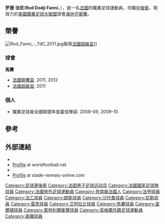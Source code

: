 {{Infobox football biography
| name                = 罗德·法尼
| fullname            = Rod Dodji Fanni<ref>{{cite web |title=List of players under written contract registered between 01/02/2016 and 29/02/2016 |url=https://www.thefa.com/~/media/files/thefaportal/governance-docs/registrations/player-registration---february-2016.ashx |publisher=The Football Association |format=PDF |page=33 |accessdate=11 November 2016}}</ref>
| image               = Rod Fanni3.jpg
| image_size          = 250px
| caption             = 2010年的法尼
| birth_date          = {{Birth date and age|df=yes|1981|12|6}}
| birth_place         = [[法國|法國]][[馬蒂格|馬蒂格]]
| height              = 1.86m
| position            = [[中後衛|中後衛]]
| currentclub         = [[蒙特利尔冲击|滿地可衝擊]]
| clubnumber          = 7
| youthyears1         = 1999–2000
| youthclubs1         = [[馬堤古斯足球會|馬堤古斯]]
| years1              = 2000–2002
| clubs1              = [[馬堤古斯足球會|馬堤古斯]]
| caps1               = 63
| goals1              = 1
| years2              = 2002–2005
| clubs2              = [[朗斯競賽會|朗斯]]
| caps2               = 39
| goals2              = 0
| years3              = 2004–2005
| clubs3              = → [[查多魯足球會|查多魯]] (外借)
| caps3               = 34
| goals3              = 1
| years4              = 2005–2007
| clubs4              = [[尼斯蔚藍海岸奧林匹克體操俱樂部|尼斯]]
| caps4               = 57
| goals4              = 0
| years5              = 2007–2011
| clubs5              = [[雷恩足球會|雷恩]]
| caps5               = 114
| goals5              = 2
| years6              = 2011–2015
| clubs6              = [[馬賽奧林匹克|馬賽]] 
| caps6               = 127
| goals6              = 5
| years7              = 2015–2016
| clubs7              = [[多哈艾阿拉比體育俱樂部|多哈艾阿拉比]]
| goals7              = 1
| caps7               = 15
| years8              = 2016
| clubs8              = → [[查爾頓體育足球會|查爾頓]] (外借) 
| goals8              = 0
| caps8               = 14
| years9              = 2016–2018
| clubs9              = [[馬賽奧林匹克|馬賽]] 
| caps9               = 28
| goals9              = 1
| years10             = 2018
| clubs10             = [[蒙特利尔冲击|滿地可衝擊]]
| caps10              = 26
| goals10             = 1
| years11             = 2019–
| clubs11             = [[蒙特利尔冲击|滿地可衝擊]]
| caps11              = 9
| goals11             = 0
| nationalyears1      = 2008–2010
| nationalteam1       = [[法國國家足球隊|法國]]
| nationalcaps1       = 5
| nationalgoals1      = 0
| club-update         = 24 September 2020
| nationalteam-update = 14 October 2009
}}

'''罗德·法尼'''('''Rod Dodji Fanni'''，{{bd|1981年|12月6日||}}），是一名[[法國|法國]]的職業足球運動員，司職[[中後衛|中後衛]]，現效力於[[美國職業足球大聯盟|美國職業足球大聯盟]]球會[[蒙特利尔冲击|滿地可衝擊]]。

==榮譽==
[[File:Rod_Fanni_-_TdC_2011.jpg|thumb]]取得[[法國超級盃|法國超級盃]]]]

===球會===
'''馬賽'''
*[[法國聯賽盃|法國聯賽盃]]: 2011, 2012
*[[法國超級盃|法國超級盃]]: 2011

===個人===
*職業足球員全國聯盟年度最佳陣容: 2008–09, 2009–10

==參考==
{{reflist}}

==外部連結==
* {{LFP|id=fanni-rod}}
* [http://www.worldfootball.net/player_summary/rod-fanni/ Profile] at worldfootball.net
* {{ESPN FC|84980}}
* [http://www.stade-rennais-online.com/Rod-Fanni.html Profile] at stade-rennais-online.com

{{DEFAULTSORT:Fanni, Rod}}
[[Category:足球邊後衛|Category:足球邊後衛]]
[[Category:法国男子足球运动员|Category:法国男子足球运动员]]
[[Category:法國國家足球隊球員|Category:法國國家足球隊球員]]
[[Category:法國旅外足球運動員|Category:法國旅外足球運動員]]
[[Category:貝南裔法國人|Category:貝南裔法國人]]
[[Category:法甲球員|Category:法甲球員]]
[[Category:法乙球員|Category:法乙球員]]
[[Category:朗斯球員|Category:朗斯球員]]
[[Category:沙托魯球員|Category:沙托魯球員]]
[[Category:尼斯球員|Category:尼斯球員]]
[[Category:雷恩球員|Category:雷恩球員]]
[[Category:艾阿拉比球員|Category:艾阿拉比球員]]
[[Category:馬賽球員|Category:馬賽球員]]
[[Category:查爾頓球員|Category:查爾頓球員]]
[[Category:蒙特利爾衝擊球員|Category:蒙特利爾衝擊球員]]
[[Category:英格蘭外籍足球運動員|Category:英格蘭外籍足球運動員]]
[[Category:美職球員|Category:美職球員]]
